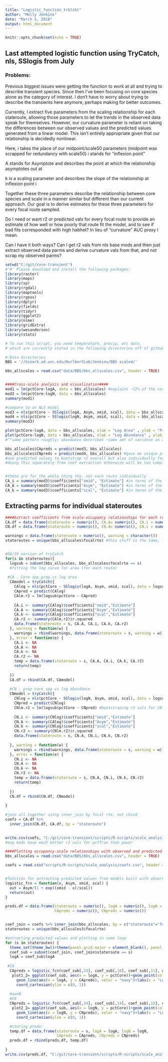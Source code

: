 ```yaml
---
title: "Logistic_function_trblsht"
author: "Molly Jenkins"
date: "March 5, 2018"
output: html_document
---
```


```r
knitr::opts_chunk$set(echo = TRUE)
```

## Last attempted logistic function using TryCatch, nls, SSlogis from July

### Problems: 
Previous biggest issues were getting the function to work at all and trying to describe transient species. Since then I've been focusing on core species alone as the category of interest. I don't have to worry about trying to describe the transients here anymore, perhaps making for better outcomes. 

Currently, I extract five parameters from the scaling relationship for each stateroute, allowing those parameters to let the trends in the observed data speak for themselves. However, our curvature parameter is reliant on taking the differences between our observed values and the predicted values generated from a linear model. This isn't entirely appropriate given that our relationship is decidedly nonlinear. 

Here, i takes the place of our midpoint/scale50 parameters (midpoint was scrapped for redundancy with scale50)
i stands for "inflexion point"

A stands for Asymptote and describes the point at which the relationship asymptotes out at 

k is a scaling parameter and describes the slope of the relationship at inflexion point i 

Together these three parameters describe the relationship between core species and scale in a manner similar but different than our current approach. Our goal is to derive estimates for these three parameters for every focal route sampled. 

Do I need or want r2 or predicted vals for every focal route to provide an estimate of how well or how poorly that route fit the model, and to see if bad fits corresponded with high habhet? In lieu of "curvature" AUC proxy I mean. 

Can I have it both ways? Can I get r2 vals from nls base mods and then just extract observed data parms and derive curvature vals from that, and not scrap my observed parms? 

```r

setwd("C:/git/core-transient")
#'#' Please download and install the following packages:
library(raster)
library(maps)
library(sp)
library(rgdal)
library(maptools)
library(rgeos)
library(dplyr)
library(fields)
library(tidyr)
library(ggplot2)
library(nlme)
library(gridExtra)
library(wesanderson)
library(stats)

# To run this script, you need temperature, precip, etc data, 
# which are currently stored in the following directories off of github: 

# Data directories
BBS = '//bioark.ad.unc.edu/HurlbertLab/Jenkins/BBS scaled/'

```



```r
bbs_allscales = read.csv("data/BBS/bbs_allscales.csv", header = TRUE)


####Cross-scale analysis and visualization####
mod1 = lm(pctCore~logA, data = bbs_allscales) #explains ~72% of the variation in occ
mod2 = lm(pctCore~logN, data = bbs_allscales)
summary(mod1)

#compare to an NLS model 
mod3 = nls(pctCore ~ SSlogis(logA, Asym, xmid, scal), data = bbs_allscales)
mod4 = nls(pctCore ~ SSlogis(logN, Asym, xmid, scal), data = bbs_allscales)
summary(mod3)

plot(pctCore~logA, data = bbs_allscales, xlab = "Log Area" , ylab = "Proportion Core Species in Community")
plot(pctCore~logN, data = bbs_allscales, xlab = "Log Abundance" , ylab = "Proportion Core Species in Community")
#^^same pattern roughly; abundance describes ~same amt of variance as area so serves as a good proxy 

bbs_allscales$CApreds = predict(mod3, bbs_allscales)
bbs_allscales$CNpreds = predict(mod4, bbs_allscales) #gave me unique preds for all stateroute and scale combos so...
#use predicted values to bootstrap r2 overall but also individually for each route between observed and predicted 
#doing this separately from coef extraction otherwise will be too complicated! 


#these are for the whole thing tho, not each route individually 
CA_i = summary(mod3)$coefficients["xmid", "Estimate"] #in terms of the LOG AREA value...? since referring to x axis explicitly
CA_A = summary(mod3)$coefficients["Asym", "Estimate"] #in terms of the OCCUPANCY
CA_k = summary(mod3)$coefficients["scal", "Estimate"] #in terms of the OCCUPANCY 
```


## Extracting parms for individual stateroutes 

```r
####Extract coefficients from scale-occupancy relationships for each route####
CA.df = data.frame(stateroute = numeric(), CA.A= numeric(), CA.i = numeric(), CA.k = numeric(), CA.r2 = numeric())
CN.df = data.frame(stateroute = numeric(), CN.A= numeric(), CN.i = numeric(), CN.k = numeric(), CN.r2 = numeric())

warnings = data.frame(stateroute = numeric(), warning = character())
stateroutes = unique(bbs_allscales$focalrte) #this stuff is the same, looks normal ^


#06/19 version of tryCatch
for(s in stateroutes){
  logsub = subset(bbs_allscales, bbs_allscales$focalrte == s)  
  #fitting the log curve for area (for each route)
  
 #CA - Core spp prop vs log area
  CAmodel = tryCatch({
    CAlog = nls(pctCore ~ SSlogis(logA, Asym, xmid, scal), data = logsub)
    CApred = predict(CAlog)
    CAlm.r2 = lm(logsub$pctCore ~ CApred)
    
    CA.i <- summary(CAlog)$coefficients["xmid","Estimate"]
    CA.A <- summary(CAlog)$coefficients["Asym","Estimate"]
    CA.k <- summary(CAlog)$coefficients["scal","Estimate"]
    CA.r2 <- summary(CAlm.r2)$r.squared
    data.frame(stateroute = s, CA.A, CA.i, CA.k, CA.r2)
  }, warning = function(w) {
    warnings = rbind(warnings, data.frame(stateroute = s, warning = w))
  }, error = function(e) {
    CA.i <- NA
    CA.A <- NA
    CA.k <- NA
    CA.r2 <- NA
    temp = data.frame(stateroute = s, CA.A, CA.i, CA.k, CA.r2)
    return(temp)
    
  })
  CA.df = rbind(CA.df, CAmodel)
  
  #CN - prop core spp vs log abundance 
  CNmodel = tryCatch({
    CNlog = nls(pctCore ~ SSlogis(logN, Asym, xmid, scal), data = logsub)
    CNpred = predict(CNlog)
    CNlm.r2 = lm(logsub$pctCore ~ CNpred) #bootstraping r2 vals for CNlog since not in summary stats
    
    CN.i <- summary(CNlog)$coefficients["xmid","Estimate"]
    CN.A <- summary(CAlog)$coefficients["Asym","Estimate"]
    CN.k <- summary(CNlog)$coefficients["scal","Estimate"]
    CN.r2 <- summary(CNlm.r2)$r.squared
    data.frame(stateroute = s, CN.A, CN.i, CN.k, CN.r2)
    
  }, warning = function(w) {
    warnings = rbind(warnings, data.frame(stateroute = s, warning = w))
  }, error = function(e) {
    CN.i <- NA
    CN.A <- NA
    CN.k <- NA
    CN.r2 <- NA
    temp = data.frame(stateroute = s, CN.A, CN.i, CN.k, CN.r2)
    return(temp)
    
  })
  CN.df = rbind(CN.df, CNmodel)
  
}

#join all together using inner_join by focal rte, not cbind 
coefs = CA.df %>% 
  inner_join(CN.df, CA.df, by = "stateroute") 
  

write.csv(coefs, "C:/git/core-transient/scripts/R-scripts/scale_analysis/coefs.csv", row.names = FALSE) #updated 06/19
#exp mods have much better r2 vals for pctTran than power 

####Plotting occupancy-scale relationships with observed and predicted values####
bbs_allscales = read.csv("data/BBS/bbs_allscales.csv", header = TRUE)

coefs = read.csv("scripts/R-scripts/scale_analysis/coefs.csv", header = TRUE)


#function for extracting predicted values from models built with observed data
logistic_fcn = function(x, Asym, xmid, scal) {
  out = Asym/(1 + exp((xmid - x)/scal))
  return(out)
}

preds.df = data.frame(stateroute = numeric(), logA = numeric(), logN = numeric(),
                      CApreds = numeric(), CNpreds = numeric())


coef_join = coefs %>% inner_join(bbs_allscales, by = c("stateroute"="focalrte"))
stateroutes = unique(bbs_allscales3$focalrte)

#extracting predicted values and plotting in same loop
for (s in stateroutes) {
  theme_set(theme_bw()+theme(panel.grid.major = element_blank(), panel.grid.minor = element_blank()))
  coef_sub = subset(coef_join, coef_join$stateroute == s)
  logA = coef_sub$logA
  
 #CA
  CApreds = logistic_fcn(coef_sub[,33], coef_sub[,10], coef_sub[,11], coef_sub[,12])
   plot1_2= ggplot(coef_sub, aes(x = logA, y = pctCore))+geom_point(colour = "turquoise")+
     geom_line(aes(x = logA, y = CApreds), color = "navy")+labs(x = "Log area", y = "% Core Occupancy")+
     coord_cartesian(ylim = c(0, 1))
   
  #aveN
  #CN
  CNpreds = logistic_fcn(coef_sub[,34], coef_sub[,14], coef_sub[,15], coef_sub[,16])
   plot2_2= ggplot(coef_sub, aes(x = logN, y = pctCore))+geom_point(colour = "turquoise")+
     geom_line(aes(x = logN, y = CNpreds), color = "navy")+labs(x = "Log abundance", y = "% Core Occupancy")+
     coord_cartesian(ylim = c(0, 1))

  #storing preds:
  temp.df = data.frame(stateroute = s, logA = logA, logN = logN, 
                       CApreds = CApreds, CNpreds = CNpreds)
  preds.df = rbind(preds.df, temp.df)
  
}
write.csv(preds.df, "C:/git/core-transient/scripts/R-scripts/scale_analysis/preds.csv", row.names = FALSE)
```



